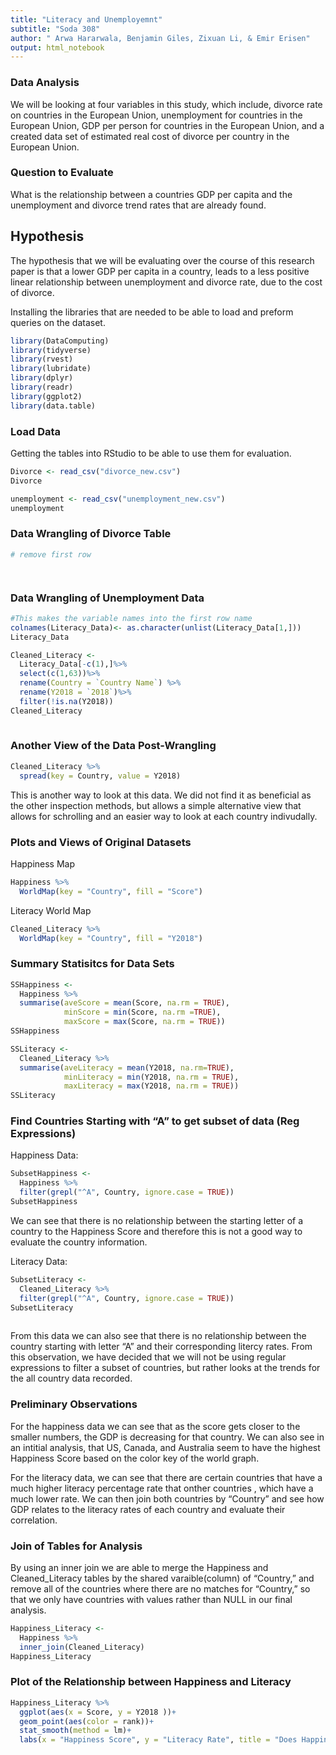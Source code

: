 ```yaml
---
title: "Literacy and Unemployemnt" 
subtitle: "Soda 308"
author: " Arwa Hararwala, Benjamin Giles, Zixuan Li, & Emir Erisen"
output: html_notebook
---
```


### Data Analysis 
We will be looking at four variables in this study, which include, divorce rate on countries in the European Union, unemployment for countries in the European Union, GDP per person for countries in the European Union, and a created data set of estimated real cost of divorce per country in the European Union.


### Question to Evaluate
What is the relationship between a countries GDP per capita and the unemployment and divorce trend rates that are already found.

## Hypothesis
The hypothesis that we will be evaluating over the course of this research paper is that a lower GDP per capita in a country, leads to a less positive linear relationship between unemployment and divorce rate, due to the cost of divorce.

Installing the libraries that are needed to be able to load and preform queries on the dataset.
```r
library(DataComputing)
library(tidyverse)
library(rvest)
library(lubridate)
library(dplyr)
library(readr)
library(ggplot2)
library(data.table)
```



### Load Data
Getting the tables into RStudio to be able to use them for evaluation.
```r
Divorce <- read_csv("divorce_new.csv")
Divorce
```


```r
unemployment <- read_csv("unemployment_new.csv")
unemployment
```


### Data Wrangling of Divorce Table 
```r
# remove first row




```

### Data Wrangling of Unemployment Data 
```r
#This makes the variable names into the first row name
colnames(Literacy_Data)<- as.character(unlist(Literacy_Data[1,]))
Literacy_Data
```

```r
Cleaned_Literacy <- 
  Literacy_Data[-c(1),]%>%
  select(c(1,63))%>%
  rename(Country = `Country Name`) %>%
  rename(Y2018 = `2018`)%>%
  filter(!is.na(Y2018))
Cleaned_Literacy
  
```

### Another View of the Data Post-Wrangling

```r
Cleaned_Literacy %>%
  spread(key = Country, value = Y2018)
```
 This is another way to look at this data. We did not find it as beneficial as the other inspection methods, but allows a simple alternative view that allows for schrolling and an easier way to look at each country indivudally. 
 
### Plots and Views of Original Datasets 

Happiness Map
```r
Happiness %>%
  WorldMap(key = "Country", fill = "Score")
```

Literacy World Map
```r
Cleaned_Literacy %>%
  WorldMap(key = "Country", fill = "Y2018")
```

### Summary Statisitcs for Data Sets
```r
SSHappiness <-
  Happiness %>%
  summarise(aveScore = mean(Score, na.rm = TRUE),
            minScore = min(Score, na.rm =TRUE),
            maxScore = max(Score, na.rm = TRUE))
SSHappiness
```

```r
SSLiteracy <-
  Cleaned_Literacy %>%
  summarise(aveLiteracy = mean(Y2018, na.rm=TRUE),
            minLiteracy = min(Y2018, na.rm = TRUE),
            maxLiteracy = max(Y2018, na.rm = TRUE))
SSLiteracy
```

### Find Countries Starting with "A" to get subset of data (Reg Expressions)

Happiness Data: 
```r
SubsetHappiness <-
  Happiness %>%
  filter(grepl("^A", Country, ignore.case = TRUE)) 
SubsetHappiness
```
We can see that there is no relationship between the starting letter of a country to the Happiness Score and therefore this is not a good way to evaluate the country information. 


Literacy Data:
```r
SubsetLiteracy <-
  Cleaned_Literacy %>%
  filter(grepl("^A", Country, ignore.case = TRUE))
SubsetLiteracy
  
```
From this data we can also see that there is no relationship between the country starting with letter "A" and their corresponding litercy rates. From this observation, we have decided that we will not be using regular expressions to filter a subset of countries, but rather looks at the trends for the all country data recorded. 


### Preliminary Observations

For the happiness data we can see that as the score gets closer to the smaller numbers, the GDP is decreasing for that country. We can also see in an intitial analysis, that US, Canada, and Australia seem to have the highest Happiness Score based on the color key of the world graph. 

For the literacy data, we can see that there are certain countries that have a much higher literacy percentage rate that onther countries , which have a much lower rate. We can then join both countries by "Country" and see how GDP relates to the literacy rates of each country and evaluate their correlation. 


### Join of Tables for Analysis 
By using an inner join we are able to merge the Happiness and Cleaned_Literacy tables by the shared varaible(column) of "Country," and remove all of the countries where there are no matches for "Country," so that we only have countries with values rather than NULL in our final analysis. 
```r
Happiness_Literacy <-
  Happiness %>%
  inner_join(Cleaned_Literacy)
Happiness_Literacy

```

### Plot of the Relationship between Happiness and Literacy 
```r
Happiness_Literacy %>%
  ggplot(aes(x = Score, y = Y2018 ))+
  geom_point(aes(color = rank))+
  stat_smooth(method = lm)+
  labs(x = "Happiness Score", y = "Literacy Rate", title = "Does Happiness Correspond to Literacy?")
```


